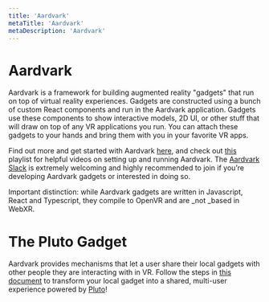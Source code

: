 ```yaml
---
title: 'Aardvark'
metaTitle: 'Aardvark'
metaDescription: 'Aardvark'
---
```


# Aardvark

Aardvark is a framework for building augmented reality "gadgets" that run on top of virtual reality experiences. Gadgets are constructed using a bunch of custom React components and run in the Aardvark application. Gadgets use these components to show interactive models, 2D UI, or other stuff that will draw on top of any VR applications you run. You can attach these gadgets to your hands and bring them with you in your favorite VR apps.

Find out more and get started with Aardvark [here](https://github.com/aardvarkxr/aardvark#getting-started), and check out [this](https://www.youtube.com/playlist?list=PLQwVroDuDCRvbc04RzgSeJqTMUDB6L4J3) playlist for helpful videos on setting up and running Aardvark. The [Aardvark Slack](https://aardvarkxr.slack.com/) is extremely welcoming and highly recommended to join if you’re developing Aardvark gadgets or interested in doing so.

Important distinction: while Aardvark gadgets are written in Javascript, React and Typescript, they compile to OpenVR and are \_not \_based in WebXR.

# The Pluto Gadget

Aardvark provides mechanisms that let a user share their local gadgets with other people they are interacting with in VR. Follow the steps in [this document](https://docs.google.com/document/d/1wGS1wGubxp8Svlde_28aIzf2rlNO1LjSV97Bj9QXgtg/edit?usp=sharing) to transform your local gadget into a shared, multi-user experience powered by [Pluto](https://www.plutovr.com/)!
